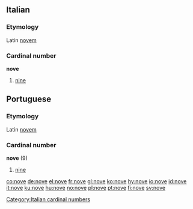 ==Italian==
===Etymology===
Latin [[novem]]
===Cardinal number===
'''nove'''
#[[nine]]

==Portuguese==
===Etymology===
Latin [[novem]]
===Cardinal number===
'''nove''' (9)
#[[nine]] 


[[Category:Italian cardinal numbers]]

[[co:nove]]
[[de:nove]]
[[el:nove]]
[[fr:nove]]
[[gl:nove]]
[[ko:nove]]
[[hy:nove]]
[[io:nove]]
[[id:nove]]
[[it:nove]]
[[ku:nove]]
[[hu:nove]]
[[no:nove]]
[[pl:nove]]
[[pt:nove]]
[[fi:nove]]
[[sv:nove]]